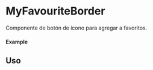 
<Meta of={MyFavouriteBorder} title="MyFavouriteBorder" />

# MyFavouriteBorder
Componente de botón de ícono para agregar a favoritos.

#### Example
<Canvas of={MyFavouriteBorder.Default} />

## Uso
```ts
import { MyFavouriteBorder } from 'milibreria';

function Example() {
    return (
        <MyFavouriteBorder
            iconColor="red"
            disabled={false}
            onClick={() => alert("Favorito agregado!")}
        />
    );
}

export default Example;

